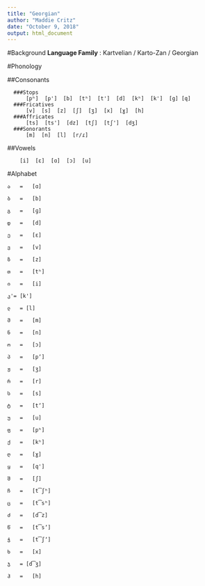 ---
title: "Georgian"
author: "Maddie Critz"
date: "October 9, 2018"
output: html_document
---

#Background
    **Language Family** : Kartvelian / Karto-Zan / Georgian
    
    
#Phonology

##Consonants 
      
      ###Stops
          [pʰ]  [p']  [b]  [tʰ]  [t']  [d]  [kʰ]  [k']  [g] [q]
      ###Fricatives
          [v]  [s]  [z]  [ʃ]  [ʒ]  [x]  [ɣ]  [h]
      ###Affricates 
          [ts]  [ts']  [dz]  [tʃ]  [tʃ']  [dʒ]
      ###Sonorants
          [m]  [n]  [l]  [r/ɾ]   

##Vowels
  
        [i]  [ɛ]  [ɑ]  [ɔ]  [u] 

#Alphabet
    
    ა	=	[ɑ]
    
    ბ	=	[b] 
    
    გ	=	[ɡ] 
    
    დ	=	[d] 
    
    ე	=	[ɛ] 
    
    ვ	=	[v] 
    
    ზ	=	[z] 
    
    თ	=	[tʰ] 
    
    ი	=	[i] 
    
    კ'=	[k'] 
    
    ლ	= [l] 
    
    მ	=	[m] 
    
    ნ	=	[n] 
    
    ო	=	[ɔ] 
    
    პ	=	[pʼ]
    
    ჟ	=	[ʒ] 
    
    რ	=	[r] 
    
    ს	=	[s] 
    
    ტ	=	[tʼ] 
    
    უ	=	[u] 
    
    ფ	=	[pʰ]
    
    ქ	=	[kʰ]
    
    ღ	=	[ɣ]
    
    ყ	=	[q']
    
    შ	=	[ʃ]
    
    ჩ	=	[t͡ʃʰ]
    
    ც	=	[t͡sʰ]
    
    ძ	=	[d͡z]
    
    წ	=	[t͡sʼ]
    
    ჭ	=	[t͡ʃʼ]
    
    ხ	=	[x]
    
    ჯ	= [d͡ʒ]
    
    ჰ	=	[h]

